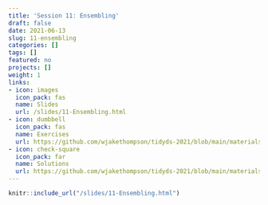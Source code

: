 ```yaml
---
title: 'Session 11: Ensembling'
draft: false
date: 2021-06-13
slug: 11-ensembling
categories: []
tags: []
featured: no
projects: []
weight: 1
links:
- icon: images
  icon_pack: fas
  name: Slides
  url: /slides/11-Ensembling.html
- icon: dumbbell
  icon_pack: fas
  name: Exercises
  url: https://github.com/wjakethompson/tidyds-2021/blob/main/materials/exercises/11-ensembling.Rmd
- icon: check-square
  icon_pack: far
  name: Solutions
  url: https://github.com/wjakethompson/tidyds-2021/blob/main/materials/solutions/11-ensembling-solutions.Rmd
---
```


```r
knitr::include_url("/slides/11-Ensembling.html")
```
